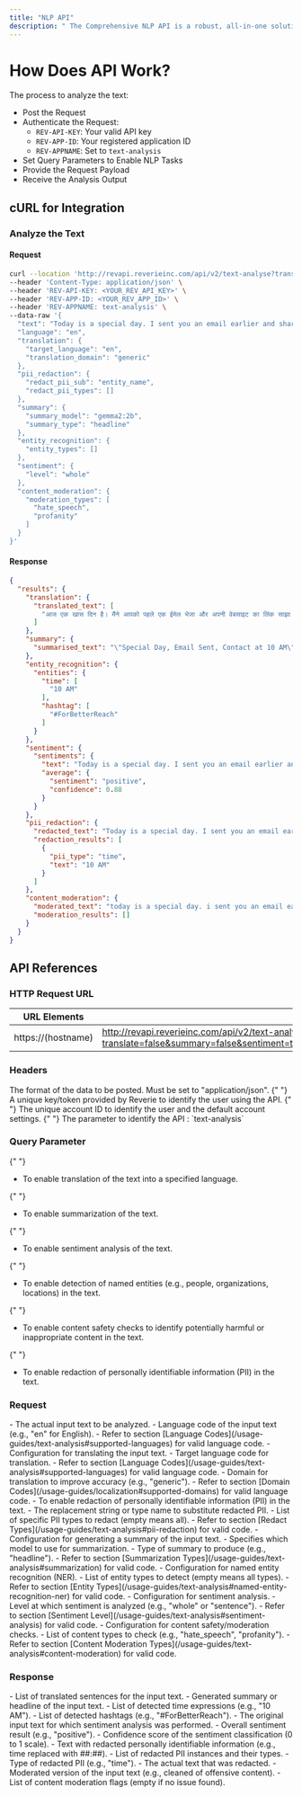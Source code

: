 ```yaml
---
title: "NLP API"
description: " The Comprehensive NLP API is a robust, all-in-one solution for performing multiple natural language processing tasks through a unified endpoint. It supports content moderation, entity detection, sentiment analysis, translation, PII (Personally Identifiable Information) redaction, and text summarization. "
---
```


# How Does API Work?

The process to analyze the text:

- Post the Request
- Authenticate the Request:
    - `REV-API-KEY`: Your valid API key
    - `REV-APP-ID`: Your registered application ID
    - `REV-APPNAME`: Set to `text-analysis`
- Set Query Parameters to Enable NLP Tasks
- Provide the Request Payload
- Receive the Analysis Output

## cURL for Integration
### Analyze the Text
#### Request
```bash
curl --location 'http://revapi.reverieinc.com/api/v2/text-analyse?translate=false&summary=false&sentiment=true&detect_entities=true&content_safety=true&pii_redaction=true' \
--header 'Content-Type: application/json' \
--header 'REV-API-KEY: <YOUR_REV_API_KEY>' \
--header 'REV-APP-ID: <YOUR_REV_APP_ID>' \
--header 'REV-APPNAME: text-analysis' \
--data-raw '{
  "text": "Today is a special day. I sent you an email earlier and shared my website link. Please use #ForBetterReach and feel free to contact me around 10 AM.",
  "language": "en",
  "translation": {
    "target_language": "en",
    "translation_domain": "generic"
  },
  "pii_redaction": {
    "redact_pii_sub": "entity_name",
    "redact_pii_types": []
  },
  "summary": {
    "summary_model": "gemma2:2b",
    "summary_type": "headline"
  },
  "entity_recognition": {
    "entity_types": []
  },
  "sentiment": {
    "level": "whole"
  },
  "content_moderation": {
    "moderation_types": [
      "hate_speech",
      "profanity"
    ]
  }
}'
```
#### Response
```json
{
  "results": {
    "translation": {
      "translated_text": [
        "आज एक खास दिन है। मैंने आपको पहले एक ईमेल भेजा और अपनी वेबसाइट का लिंक साझा किया। कृपया #ForBetterReach का उपयोग करें और सुबह 10 बजे मुझसे संपर्क करने में संकोच न करें।"
      ]
    },
    "summary": {
      "summarised_text": "\"Special Day, Email Sent, Contact at 10 AM\""
    },
    "entity_recognition": {
      "entities": {
        "time": [
          "10 AM"
        ],
        "hashtag": [
          "#ForBetterReach"
        ]
      }
    },
    "sentiment": {
      "sentiments": {
        "text": "Today is a special day. I sent you an email earlier and shared my website link. Please use #ForBetterReach and feel free to contact me around 10 AM.",
        "average": {
          "sentiment": "positive",
          "confidence": 0.88
        }
      }
    },
    "pii_redaction": {
      "redacted_text": "Today is a special day. I sent you an email earlier and shared my website link. Please use #ForBetterReach and feel free to contact me around ##:##.",
      "redaction_results": [
        {
          "pii_type": "time",
          "text": "10 AM"
        }
      ]
    },
    "content_moderation": {
      "moderated_text": "today is a special day. i sent you an email earlier and shared my website link. please use #forbetterreach and feel free to contact me around 10 am.",
      "moderation_results": []
    }
  }
}

```
## API References

### HTTP Request URL
| URL Elements       | Sample URL                     |
|--------------------|--------------------------------|
| https://(hostname) | http://revapi.reverieinc.com/api/v2/text-analyse?translate=false&summary=false&sentiment=true&detect_entities=true&content_safety=true&pii_redaction=true |

### Headers
<ParamField header="Content-Type" type="string" required default="application/json">
  The format of the data to be posted. Must be set to "application/json".
</ParamField> 
<ParamField header="REV-API-KEY" type="string" required>
  {" "}
  A unique key/token provided by Reverie to identify the user using the  API.
</ParamField> 
<ParamField header="REV-APP-ID" type="string" required>
  {" "}
  The unique account ID to identify the user and the default account settings.
</ParamField> 
<ParamField header="REV-APPNAME" type="string" required>
  {" "}
  The parameter to identify the API : `text-analysis`
</ParamField> 

### Query Parameter
<ParamField query="translate" type="boolean" required>
  {" "}
  
- To enable translation of the text into a specified language.

</ParamField> 
<ParamField query="summary" type="boolean" required>
  {" "}
  
- To enable summarization of the text.

</ParamField> 
<ParamField query="sentiment" type="boolean" required>
  {" "}
  
- To enable sentiment analysis of the text.

</ParamField> 
<ParamField query="detect_entities" type="boolean" required>
  {" "}
  
- To enable detection of named entities (e.g., people, organizations, locations) in the text.

</ParamField> 
<ParamField query="content_safety" type="boolean" required>
  {" "}
  
- To enable content safety checks to identify potentially harmful or inappropriate content in the text.

</ParamField> 
<ParamField query="pii_redaction" type="boolean" required>
  {" "}
  
- To enable redaction of personally identifiable information (PII) in the text.

</ParamField> 

### Request

<ParamField body="text" type="string" required>
  - The actual input text to be analyzed.
</ParamField>

<ParamField body="language" type="string" required>
  - Language code of the input text (e.g., "en" for English).
  - Refer to section [Language Codes](/usage-guides/text-analysis#supported-languages) for valid language code.
</ParamField>

<ParamField body="translation" type="object" required>
  - Configuration for translating the input text.
</ParamField>

<ParamField body="translation.target_language" type="string" required>
  - Target language code for translation.
  - Refer to section [Language Codes](/usage-guides/text-analysis#supported-languages) for valid language code.
</ParamField>

<ParamField body="translation.translation_domain" type="string" required>
  - Domain for translation to improve accuracy (e.g., "generic").
  - Refer to section [Domain Codes](/usage-guides/localization#supported-domains) for valid language code.
</ParamField>

<ParamField body="pii_redaction" type="object" required>
  - To enable redaction of personally identifiable information (PII) in the text.
</ParamField>

<ParamField body="pii_redaction.redact_pii_sub" type="string" required>
 -  The replacement string or type name to substitute redacted PII.
</ParamField>

<ParamField body="pii_redaction.redact_pii_types" type="array" required>
  - List of specific PII types to redact (empty means all).
  - Refer to section [Redact Types](/usage-guides/text-analysis#pii-redaction) for valid code.
</ParamField>

<ParamField body="summary" type="object" required>
  - Configuration for generating a summary of the input text.
</ParamField>

<ParamField body="summary.summary_model" type="string" required>
 -  Specifies which model to use for summarization.
</ParamField>

<ParamField body="summary.summary_type" type="string" required>
 -  Type of summary to produce (e.g., "headline").
 - Refer to section [Summarization Types](/usage-guides/text-analysis#summarization) for valid code.
</ParamField>

<ParamField body="entity_recognition" type="object" required>
  - Configuration for named entity recognition (NER).
</ParamField>

<ParamField body="entity_recognition.entity_types" type="array" required>
  - List of entity types to detect (empty means all types).
  - Refer to section [Entity Types](/usage-guides/text-analysis#named-entity-recognition-ner) for valid code.
</ParamField>

<ParamField body="sentiment" type="object" required>
  - Configuration for sentiment analysis.
</ParamField>

<ParamField body="sentiment.level" type="string" required>
  - Level at which sentiment is analyzed (e.g., "whole" or "sentence").
  - Refer to section [Sentiment Level](/usage-guides/text-analysis#sentiment-analysis) for valid code.
</ParamField>

<ParamField body="content_moderation" type="object" required>
  - Configuration for content safety/moderation checks.
</ParamField>

<ParamField body="content_moderation.moderation_types" type="array" required>
  - List of content types to check (e.g., "hate_speech", "profanity").
  - Refer to section [Content Moderation Types](/usage-guides/text-analysis#content-moderation) for valid code.
</ParamField>

### Response
<ParamField body="results.translation.translated_text" type="array">
  - List of translated sentences for the input text.
</ParamField>

<ParamField body="results.summary.summarised_text" type="string">
  - Generated summary or headline of the input text.
</ParamField>

<ParamField body="results.entity_recognition.entities.time" type="array">
  - List of detected time expressions (e.g., "10 AM").
</ParamField>

<ParamField body="results.entity_recognition.entities.hashtag" type="array">
  - List of detected hashtags (e.g., "#ForBetterReach").
</ParamField>

<ParamField body="results.sentiment.sentiments.text" type="string">
  - The original input text for which sentiment analysis was performed.
</ParamField>

<ParamField body="results.sentiment.sentiments.average.sentiment" type="string">
  - Overall sentiment result (e.g., "positive").
</ParamField>

<ParamField body="results.sentiment.sentiments.average.confidence" type="float">
  - Confidence score of the sentiment classification (0 to 1 scale).
</ParamField>

<ParamField body="results.pii_redaction.redacted_text" type="string">
  - Text with redacted personally identifiable information (e.g., time replaced with ##:##).
</ParamField>

<ParamField body="results.pii_redaction.redaction_results" type="array">
  - List of redacted PII instances and their types.
</ParamField>

<ParamField body="results.pii_redaction.redaction_results[].pii_type" type="string">
  - Type of redacted PII (e.g., "time").
</ParamField>

<ParamField body="results.pii_redaction.redaction_results[].text" type="string">
  - The actual text that was redacted.
</ParamField>

<ParamField body="results.content_moderation.moderated_text" type="string">
  - Moderated version of the input text (e.g., cleaned of offensive content).
</ParamField>

<ParamField body="results.content_moderation.moderation_results" type="array">
  - List of content moderation flags (empty if no issue found).
</ParamField>

